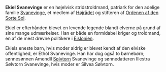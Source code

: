 {{title:Ekiel Svanevinge}}
{{author:Laura Holmegaard}}
{{timestamp:2009-10-15T08:15:42Z}}
{{copyright:Ekiel Svanevinge}}
'''Ekiel Svanevinge''' er en højelvisk stridstroldmand, patriark for den adelige familie [[Svanevinge]], et medlem af [[Højrådet]] og stifteren af [[Ordenen af den Sorte Sol]].

Ekiel er efterhånden blevet en levende legende blandt elverne på grund af sine mange udmærkelser. Han er både en formidabel kriger og troldmand, en af de mest drevne politikere i [[Eislonien]].

Ekiels eneste barn, hvis moder aldrig er blevet kendt af den elviske offentlighed, er Ethól Svanevinge. Han har dog også to børnebørn; sønnesønnen 
Amendíl [[Sølvtorn]] Svanevinge og sønnedatteren Illestra Sølvtorn Svanevinge, hvis moder er Silvea Sølvtorn.